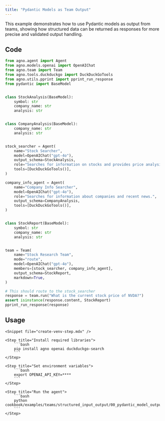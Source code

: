 ```yaml
---
title: "Pydantic Models as Team Output"
---
```


This example demonstrates how to use Pydantic models as output from teams, showing how structured data can be returned as responses for more precise and validated output handling.

## Code

```python cookbook/examples/teams/structured_input_output/00_pydantic_model_output.py
from agno.agent import Agent
from agno.models.openai import OpenAIChat
from agno.team import Team
from agno.tools.duckduckgo import DuckDuckGoTools
from agno.utils.pprint import pprint_run_response
from pydantic import BaseModel


class StockAnalysis(BaseModel):
    symbol: str
    company_name: str
    analysis: str


class CompanyAnalysis(BaseModel):
    company_name: str
    analysis: str


stock_searcher = Agent(
    name="Stock Searcher",
    model=OpenAIChat("gpt-4o"),
    output_schema=StockAnalysis,
    role="Searches for information on stocks and provides price analysis.",
    tools=[DuckDuckGoTools()],
)

company_info_agent = Agent(
    name="Company Info Searcher",
    model=OpenAIChat("gpt-4o"),
    role="Searches for information about companies and recent news.",
    output_schema=CompanyAnalysis,
    tools=[DuckDuckGoTools()],
)


class StockReport(BaseModel):
    symbol: str
    company_name: str
    analysis: str


team = Team(
    name="Stock Research Team",
    mode="route",
    model=OpenAIChat("gpt-4o"),
    members=[stock_searcher, company_info_agent],
    output_schema=StockReport,
    markdown=True,
)

# This should route to the stock_searcher
response = team.run("What is the current stock price of NVDA?")
assert isinstance(response.content, StockReport)
pprint_run_response(response)
```

## Usage

<Steps>

    <Snippet file="create-venv-step.mdx" />

    <Step title="Install required libraries">
        ```bash
        pip install agno openai duckduckgo-search
        ```
    </Step>

    <Step title="Set environment variables">
        ```bash
        export OPENAI_API_KEY=****
        ```
    </Step>

    <Step title="Run the agent">
        ```bash
        python cookbook/examples/teams/structured_input_output/00_pydantic_model_output.py
        ```
    </Step>

</Steps>